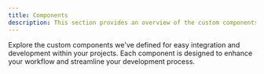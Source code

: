 ```yaml
---
title: Components
description: This section provides an overview of the custom components available in NoahDocs.
---
```


Explore the custom components we've defined for easy integration and development within your projects. Each component is designed to enhance your workflow and streamline your development process.

<Outlet path="/getting-started/components" />
